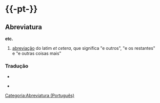 ={{-pt-}}=
==Abreviatura==
{{dica de uso|1='''etc.''' equivale a "<u>e</u> outras coisas.", logo, não se deve utilizar a conjunção <u>e</u> ou vírgula antes de etc.
*Exemplo: 
**<font style="color:green;">correto</font>: amor, felicidade etc.
**<font style="color:red;">errado</font>: amor, felicidade, e etc.


Além disso, não deve ser usado para dizer "e outras pessoas". Para esses casos, usa-se <b>[[et al.]]</b>, abreviatura de <b>"et alii"</b> ("e outras pessoas", em latim)
}}
'''etc.'''
# [[abreviação]] do latim ''et cetera'', que significa "e outros", "e os restantes" e "e outras coisas mais"


===Tradução===
{{tradini}}
* {{trad|de|usw.|etc.}}
{{tradmeio}}
* {{trad|en|etc.}}
{{tradfim}}

[[Categoria:Abreviatura (Português)]]

